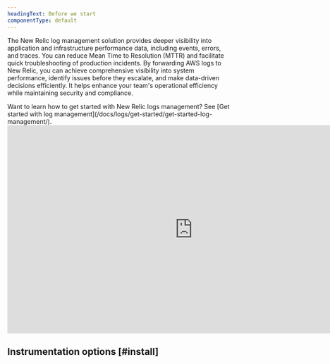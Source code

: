 ```yaml
---
headingText: Before we start
componentType: default
---
```


The New Relic log management solution provides deeper visibility into application and infrastructure performance data, including events, errors, and traces. You can reduce Mean Time to Resolution (MTTR) and facilitate quick troubleshooting of production incidents. By forwarding AWS logs to New Relic, you can achieve comprehensive visibility into system performance, identify issues before they escalate, and make data-driven decisions efficiently. It helps enhance your team's operational efficiency while maintaining security and compliance.

<Callout variant="tip">
  Want to learn how to get started with New Relic logs management? See [Get started with log management](/docs/logs/get-started/get-started-log-management/).
</Callout>


<iframe width="840" height="473" src="https://www.youtube.com/embed/pIc1FhI4S4Q?si=i0vRgymx4CcMbph5" title="YouTube video player" frameborder="0" allow="accelerometer; autoplay; clipboard-write; encrypted-media; gyroscope; picture-in-picture; web-share" referrerpolicy="strict-origin-when-cross-origin" allowfullscreen></iframe>


## Instrumentation options [#install]